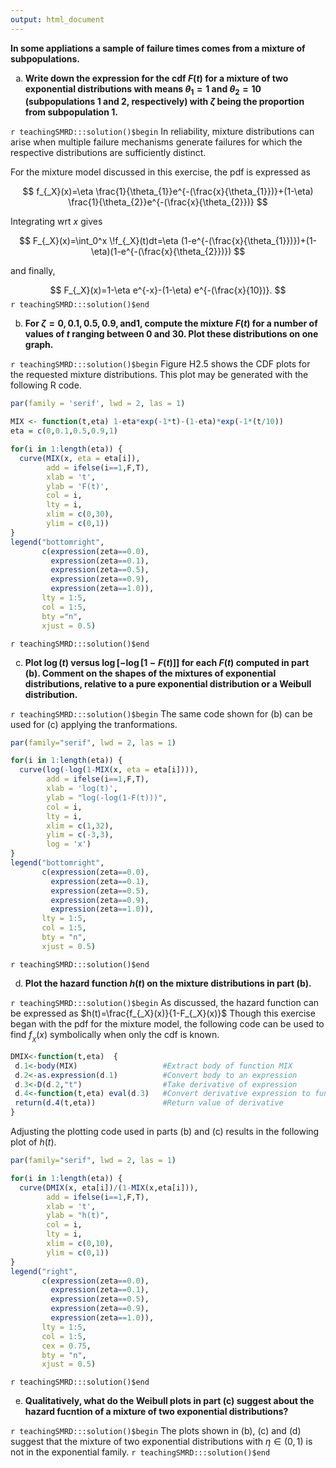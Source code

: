 ```yaml
---
output: html_document
---
```


__In some appliations a sample of failure times comes from a mixture of subpopulations.__

a. __Write down the expression for the cdf $F(t)$ for a mixture of two exponential distributions with means $\theta_{1}=1$ and $\theta_{2}=10$ (subpopulations 1 and 2, respectively) with $\zeta$ being the proportion from subpopulation 1.__

`r teachingSMRD:::solution()$begin`
In reliability, mixture distributions can arise when multiple failure mechanisms generate failures for which the respective distributions are sufficiently distinct.

For the mixture model discussed in this exercise, the pdf is expressed as

$$
f_{_X}(x)=\eta \frac{1}{\theta_{1}}e^{-(\frac{x}{\theta_{1}})}+(1-\eta) \frac{1}{\theta_{2}}e^{-(\frac{x}{\theta_{2}})}
$$

Integrating wrt $x$ gives

$$
F_{_X}(x)=\int_0^x \!f_{_X}(t)dt=\eta (1-e^{-(\frac{x}{\theta_{1}})})+(1-\eta)(1-e^{-(\frac{x}{\theta_{2}})})
$$

and finally,

$$
F_{_X}(x)=1-\eta e^{-x}-(1-\eta) e^{-(\frac{x}{10})}.
$$
`r teachingSMRD:::solution()$end`

b. __For $\zeta=0,0.1,0.5,0.9,\text{and} 1$, compute the mixture $F(t)$ for a number of values of $t$ ranging between 0 and 30.  Plot these distributions on one graph.__

`r teachingSMRD:::solution()$begin`
Figure H2.5 shows the CDF plots for the requested mixture distributions.  This plot may be generated with the following R code. 
```r
par(family = 'serif', lwd = 2, las = 1)

MIX <- function(t,eta) 1-eta*exp(-1*t)-(1-eta)*exp(-1*(t/10))
eta = c(0,0.1,0.5,0.9,1)

for(i in 1:length(eta)) {
  curve(MIX(x, eta = eta[i]),
        add = ifelse(i==1,F,T),
        xlab = 't',
        ylab = 'F(t)',
        col = i,
        lty = i,
        xlim = c(0,30),
        ylim = c(0,1))
}
legend("bottomright", 
       c(expression(zeta==0.0),
         expression(zeta==0.1),
         expression(zeta==0.5), 
         expression(zeta==0.9),
         expression(zeta==1.0)),
       lty = 1:5,
       col = 1:5,
       bty ="n",
       xjust = 0.5)
```
`r teachingSMRD:::solution()$end`

c. __Plot $\log(t)$ versus $\log[-\log[1-F(t)]]$ for each $F(t)$ computed in part (b).  Comment on the shapes of the mixtures of exponential distributions, relative to a pure exponential distribution or a Weibull distribution.__

`r teachingSMRD:::solution()$begin`
The same code shown for (b) can be used for (c) applying the tranformations. 

```r
par(family="serif", lwd = 2, las = 1)

for(i in 1:length(eta)) {
  curve(log(-log(1-MIX(x, eta = eta[i]))),
        add = ifelse(i==1,F,T),
        xlab = 'log(t)',
        ylab = "log(-log(1-F(t)))",
        col = i,
        lty = i,
        xlim = c(1,32),
        ylim = c(-3,3),
        log = 'x')
}
legend("bottomright", 
       c(expression(zeta==0.0),
         expression(zeta==0.1),
         expression(zeta==0.5), 
         expression(zeta==0.9),
         expression(zeta==1.0)),
       lty = 1:5,
       col = 1:5,
       bty = "n",
       xjust = 0.5)
```
`r teachingSMRD:::solution()$end`

d. __Plot the hazard function $h(t)$ on the mixture distributions in part (b).__

`r teachingSMRD:::solution()$begin`
As discussed, the hazard function can be expressed as $h(t)=\frac{f_{_X}(x)}{1-F_{_X}(x)}$ Though this exercise began with the pdf for the mixture model, the following code can be used to find $f_{_X}(x)$ symbolically when only the cdf is known.

```r
DMIX<-function(t,eta)  {
 d.1<-body(MIX)                   #Extract body of function MIX
 d.2<-as.expression(d.1)          #Convert body to an expression
 d.3<-D(d.2,"t")                  #Take derivative of expression
 d.4<-function(t,eta) eval(d.3)   #Convert derivative expression to function
 return(d.4(t,eta))               #Return value of derivative
}
```

Adjusting the plotting code used in parts (b) and (c) results in the following plot of $h(t)$.

```r
par(family="serif", lwd = 2, las = 1)

for(i in 1:length(eta)) {
  curve(DMIX(x, eta[i])/(1-MIX(x,eta[i])),
        add = ifelse(i==1,F,T),
        xlab = 't',
        ylab = "h(t)",
        col = i,
        lty = i,
        xlim = c(0,10),
        ylim = c(0,1))
}
legend("right", 
       c(expression(zeta==0.0),
         expression(zeta==0.1),
         expression(zeta==0.5), 
         expression(zeta==0.9),
         expression(zeta==1.0)),
       lty = 1:5,
       col = 1:5,
       cex = 0.75,
       bty = "n",
       xjust = 0.5)
```
`r teachingSMRD:::solution()$end`

e. __Qualitatively, what do the Weibull plots in part (c) suggest about the hazard fucntion of a mixture of two exponential distributions?__

`r teachingSMRD:::solution()$begin`
The plots shown in (b), (c) and (d) suggest that the mixture of two exponential distributions with $\eta \in (0,1)$ is not in the exponential family.
`r teachingSMRD:::solution()$end`

